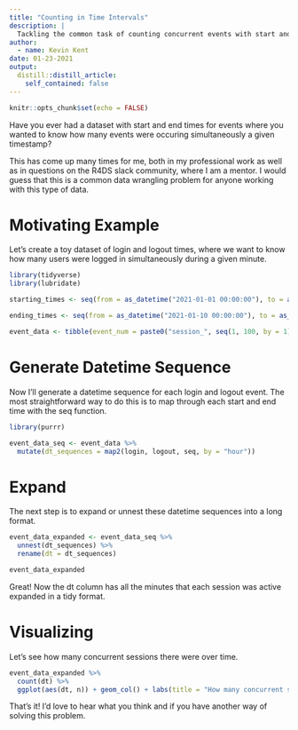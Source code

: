 ```yaml
---
title: "Counting in Time Intervals"
description: |
  Tackling the common task of counting concurrent events with start and end times in R.
author:
  - name: Kevin Kent
date: 01-23-2021
output:
  distill::distill_article:
    self_contained: false
---
```



```r
knitr::opts_chunk$set(echo = FALSE)
```

Have you ever had a dataset with start and end times for events where you wanted to know how many events were occuring simultaneously a given timestamp? 

This has come up many times for me, both in my professional work as well as in questions on the R4DS slack community, where I am a mentor. I would guess that this is a common data wrangling problem for anyone working with this type of data.

# Motivating Example

Let's create a toy dataset of login and logout times, where we want to know how many users were logged in simultaneously during a given minute.

```r

library(tidyverse)
library(lubridate)

starting_times <- seq(from = as_datetime("2021-01-01 00:00:00"), to = as_datetime("2021-01-10 00:00:00"), by = "hour")

ending_times <- seq(from = as_datetime("2021-01-10 00:00:00"), to = as_datetime("2021-01-20 00:00:00"), by = "hour")

event_data <- tibble(event_num = paste0("session_", seq(1, 100, by = 1)), login = sample(starting_times, 100), logout =  sample(ending_times, 100))

```

# Generate Datetime Sequence

Now I'll generate a datetime sequence for each login and logout event. The most straightforward way to do this is to map through each start and end time with the seq function.

```r

library(purrr)

event_data_seq <- event_data %>%
  mutate(dt_sequences = map2(login, logout, seq, by = "hour"))

```

# Expand

The next step is to expand or unnest these datetime sequences into a long format. 

```r

event_data_expanded <- event_data_seq %>%
  unnest(dt_sequences) %>%
  rename(dt = dt_sequences)

event_data_expanded 

```

Great! Now the dt column has all the minutes that each session was active expanded in a tidy format.

# Visualizing

Let's see how many concurrent sessions there were over time.

```r

event_data_expanded %>%
  count(dt) %>%
  ggplot(aes(dt, n)) + geom_col() + labs(title = "How many concurrent sessions were there over time?")

```

That's it! I'd love to hear what you think and if you have another way of solving this problem.


